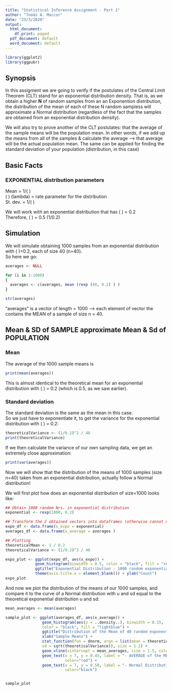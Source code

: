 ```yaml
---
title: "Statistical Inference Assignment - Part 1"
author: "Tomás A. Maccor"
date: "23/3/2020"
output:
  html_document:
    df_print: paged
  pdf_document: default
  word_document: default
---
```


```r
library(ggplot2)
library(ggpubr)

```

## Synopsis

In this assigment we are going to verify if the postulates of the Central Limit Theorem (CLT) stand for an exponential distribution density. That is, as we obtain a higher **N** of random samples from an an Exponention distribution, the distribution of the mean of each of these N random sampless will approximate a Normal distribution (regardless of the fact that the samples are obtained from an exponential distribution density). 

We will also try to prove another of the CLT postulates: that the average of the sample means will be the population mean. In other words, if we add up the means from all of the samples & calculate the average ----> that average will be the actual population mean. 
The same can be applied for finding the standard deviation of your population (distribution, in this case)

## Basic Facts

### EXPONENTIAL distribution parameters
Mean =  1/\( \lambda \)    
\( \lambda \) (lambda) = rate parameter for the distribution   
St. dev. = 1/\( \lambda \)

We will work with an exponential distribution that has \( \lambda \) = 0.2   
Therefore, \( \mu \) = 0.5  (1/0.2)

## Simulation
We will simulate obtaining 1000 samples from an exponential distribution with \( \lambda \)=0.2, each of size 40 (n=40).  
So here we go:


```r

averages <- NULL

for (i in 1:1000)
{ 
  averages <- c(averages, mean (rexp (40, 0.2) ) )
}
```




``` r
str(averages)
```

"averages" is a vector of length = 1000 ---> each element of vector the contains the MEAN of a sample of size n = 40.

\break

   
## Mean & SD of SAMPLE approximate Mean & Sd of POPULATION    
   
### Mean

The average of the 1000 sample means is
```r
print(mean(averages))
```

This is almost identical to the theoretical mean for an exponential distribution with \( \lambda \) = 0.2  (which is 0.5, as we saw earlier).
   
   
### Standard deviation
The standard deviation is the same as the mean in this case.   
So we just have to exponentiate it, to get the variance for the exponential distribution with \( \lambda \) = 0.2:

```r
theoreticalVariance <- (1/0.2)^2 / 40
print(theoreticalVariance)
```

If we then calculate the variance of our own sampling data, we get an extremely close approximation:

```r
print(var(averages))
```

   
\break   
   
Now we will show that the distribution of the means of 1000 samples (size n=40) taken from an exponential distribution, actually follow a Normal distribution!    

We will first plot how does an exponential distribution of size=1000 looks like:

```r
## Obtain 1000 random Nrs. in exponential distribution
exponential <- rexp(1000, 0.2)

## Transform the 2 obtained vectors into dataframes (otherwise cannot use GGPLOT2 with them)
expo_df <- data.frame(x_expo = exponential)
averages_df <- data.frame(x_average = averages )

## Plotting
theoreticalMean <- 1 / 0.2
theoreticalVariance <- (1/0.2)^2 / 40

expo_plot <- ggplot(expo_df, aes(x_expo)) + 
             geom_histogram(binwidth = 0.5, color = "black", fill = "red") + 
             ggtitle("Exponential Distribution - 1000 random exponentials") +
             theme(axis.title.x = element_blank()) + ylab("Count")
expo_plot
```
   
   
   
   
And now we plot the distribution of the means of our 1000 samples, and compare it to the curve of a Normal distribution with u and sd equal to the theoretical exponential distribution u and sd:



``` r
mean_averages <- mean(averages)

sample_plot <- ggplot(averages_df, aes(x_average)) +
                geom_histogram(aes(y = ..density..), binwidth = 0.15, 
                color = "black", fill = "lightblue") +
                ggtitle("Distribution of the Mean of 40 random exponentials - 1000 samples") +
                xlab("Sample Means") +
                stat_function(fun = dnorm, args = list(mean = theoreticalMean, 
                sd = sqrt(theoreticalVariance)), size = 1.2) +
                geom_vline(xintercept = mean_averages, size = 1.5, color = "red") + 
                geom_text(x = 7, y = 0.45, label = "- AVERAGE of the MEANS",
                          color="red") +
                geom_text(x = 7, y = 0.50, label = "- Normal Distribution density",
                          color="black") 


sample_plot
```
